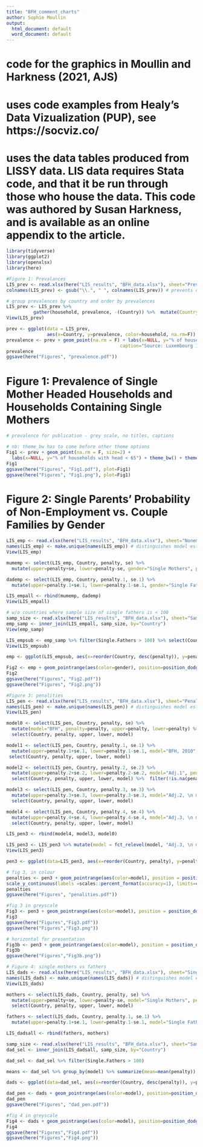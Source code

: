 ```yaml
---
title: "BFH_comment_charts"
author: Sophie Moullin
output:
  html_document: default
  word_document: default
---
```


# code for the graphics in Moullin and Harkness (2021, AJS)
# uses code examples from Healy's Data Vizualization (PUP), see https://socviz.co/

# uses the data tables produced from LISSY data. LIS data requires Stata code, and that it be run through those who house the data. This code was authored by Susan Harkness, and is available as an online appendix to the article. 

```r
library(tidyverse)
library(ggplot2)
library(openxlsx)
library(here) 
```

```r
#Figure 1: Prevalances
LIS_prev <- read.xlsx(here("LIS_results", "BFH_data.xlsx"), sheet="Prevalence") 
colnames(LIS_prev) <- gsub("\\.", " ", colnames(LIS_prev)) # prevents conversion of space to dot

# group prevalences by country and order by prevalences
LIS_prev <- LIS_prev %>% 
          gather(household, prevalence, -(Country)) %>%  mutate(Country=fct_reorder(Country, desc(prevalence), na.rm=T))
View(LIS_prev) 

prev <- ggplot(data = LIS_prev,
               aes(x=Country, y=prevalence, color=household, na.rm=F))
prevalence <- prev + geom_point(na.rm = F) + labs(x=NULL, y="% of households with head < 65", title="Prevalence of Single Mother Households",
                                          caption="Source: Luxembourg Income Study.")+ theme(legend.position = "top", legend.title=element_blank(), axis.text.x = element_text(angle=45)) + scale_y_continuous(labels =scales::percent_format(accuracy=1), limits=c(0,0.125)) 
prevalence
ggsave(here("Figures", "prevalence.pdf"))
```

# Figure 1: Prevalence of Single Mother Headed Households and Households Containing Single Mothers

```r
# prevalence for publication - grey scale, no titles, captions

# nb: theme_bw has to come before other theme options
Fig1 <- prev + geom_point(na.rm = F, size=2) + 
  labs(x=NULL, y="% of households with head < 65") + theme_bw() + theme(text=element_text(family="sans"), legend.position = "top", legend.text=element_text(size=12), legend.title=element_blank(), axis.text.x= element_text(angle=45, size=12), axis.text.y=element_text(size=12), axis.title=element_text(size=12), panel.border = element_blank()) + scale_y_continuous(labels =scales::percent_format(accuracy=1), limits=c(0,0.125)) + scale_color_grey() 
Fig1
ggsave(here("Figures", "Fig1.pdf"), plot=Fig1)
ggsave(here("Figures", "Fig1.png"), plot=Fig1)
```

# Figure 2: Single Parents’ Probability of Non-Employment vs. Couple Families by Gender

```r
LIS_emp <- read.xlsx(here("LIS_results", "BFH_data.xlsx"), sheet="Nonemployment", startRow=2) 
names(LIS_emp) <- make.unique(names(LIS_emp)) # distinguishes model estimates 
View(LIS_emp)

mumemp <- select(LIS_emp, Country, penalty, se) %>%
  mutate(upper=penalty+se, lower=penalty-se, gender="Single Mothers", penalty=penalty) %>% select(Country, penalty, upper, lower, gender) 

dademp <- select(LIS_emp, Country, penalty.1, se.1) %>%
  mutate(upper=penalty.1+se.1, lower=penalty.1-se.1, gender="Single Fathers", penalty=penalty.1) %>% select(Country, penalty, upper, lower, gender) 

LIS_empall <- rbind(mumemp, dademp) 
View(LIS_empall) 

# w/o countries where sample size of single fathers is < 100
samp_size <- read.xlsx(here("LIS_results", "BFH_data.xlsx"), sheet="Sample_Size") 
emp_samp <- inner_join(LIS_empall, samp_size, by="Country")
View(emp_samp)

LIS_empsub <- emp_samp %>% filter(Single.Fathers > 100) %>% select(Country, penalty, upper, lower, gender) 
View(LIS_empsub)

emp <- ggplot(LIS_empsub, aes(x=reorder(Country, desc(penalty)), y=penalty, ymin=lower, ymax=upper)) # orders by average penalty across models 

Fig2 <- emp + geom_pointrange(aes(color=gender), position=position_dodge(width=0.5)) + labs(x=NULL, y="Probability of Non-Employment \n vs. Couple Families") + theme_bw() + theme(text=element_text(family="sans"), legend.position = "top", legend.text=element_text(size=12), legend.title=element_blank(), axis.text.x= element_text(angle=75, size=12),  axis.title=element_text(size=12), panel.border = element_blank()) +  scale_y_continuous(labels =scales::percent_format(accuracy=1)) + scale_color_manual(values=c("grey", "black")) + geom_hline(yintercept = 0, lty="dashed")
Fig2
ggsave(here("Figures", "Fig2.pdf"))
ggsave(here("Figures", "Fig2.png"))
```

```r
#Figure 3: penalities
LIS_pen <- read.xlsx(here("LIS_results", "BFH_data.xlsx"), sheet="Penalties", startRow=2) # drops first row with model names 
names(LIS_pen) <- make.unique(names(LIS_pen)) # distinguishes model estimates 
View(LIS_pen)

model0 <- select(LIS_pen, Country, penalty, se) %>%
  mutate(model="BFH", penalty=penalty, upper=penalty, lower=penalty) %>%
  select(Country, penalty, upper, lower, model) 

model1 <- select(LIS_pen, Country, penalty.1, se.1) %>%
  mutate(upper=penalty.1+se.1, lower=penalty.1-se.1, model="BFH, 2010", penalty=penalty.1) %>%
 select(Country, penalty, upper, lower, model)

model2 <- select(LIS_pen, Country, penalty.2, se.2) %>%
  mutate(upper=penalty.2+se.2, lower=penalty.2-se.2, model="Adj.1", penalty=penalty.2) %>%
  select(Country, penalty, upper, lower, model) %>%  filter(!is.na(penalty))

model3 <- select(LIS_pen, Country, penalty.3, se.3) %>%
  mutate(upper=penalty.3+se.3, lower=penalty.3-se.3, model="Adj.2, \n minus multiple earner control", penalty=penalty.3) %>%
  select(Country, penalty, upper, lower, model)

model4 <- select(LIS_pen, Country, penalty.4, se.4) %>%
  mutate(upper=penalty.4+se.4, lower=penalty.4-se.4, model="Adj.3, \n minus nonemployment control", penalty=penalty.4) %>%
  select(Country, penalty, upper, lower, model) 

LIS_pen3 <- rbind(model4, model3, model0) 

LIS_pen3 <- LIS_pen3 %>% mutate(model = fct_relevel(model, "Adj.3, \n minus nonemployment control", "Adj.2, \n minus multiple earner control", "BFH")) %>% arrange(-xtfrm(model), penalty) 
View(LIS_pen3)

pen3 <- ggplot(data=LIS_pen3, aes(x=reorder(Country, penalty), y=penalty, ymin=lower, ymax=upper)) # orders by average penalty across models 

# fig 3, in colour 
penalties <- pen3 + geom_pointrange(aes(color=model), position = position_dodge(width = 1)) + labs(x=NULL, y="Probability of Single Mothers' Poverty \n vs. Couple Families", title="Poverty Penalties to Single Motherhood", caption="Source: Luxembourg Income Study, 2010.") + theme(axis.title=element_text(size=10)) +
scale_y_continuous(labels =scales::percent_format(accuracy=1), limits=c(-0.1,0.40)) + geom_hline(yintercept = 0, lty="dashed") + coord_flip()
penalties
ggsave(here("Figures", "penalities.pdf"))
```

```r
#fig 3 in greyscale 
Fig3 <- pen3 + geom_pointrange(aes(color=model), position = position_dodge(width = 0.8))  + labs(x=NULL, y="Probability of Poverty for Single Mothers \n vs. Reference Group") + scale_y_continuous(labels =scales::percent_format(accuracy=1), limits=c(-0.1,0.40)) + scale_color_grey() + coord_flip() + theme_bw() + theme(text=element_text(family="sans"), legend.text=element_text(size=12), axis.text=element_text(size=12),  axis.title=element_text(size=12), panel.border = element_blank()) + geom_hline(yintercept = 0, lty="dashed")
Fig3
ggsave(here("Figures","Fig3.pdf"))
ggsave(here("Figures","Fig3.png"))
```

```r
# horizontal for presentation
Fig3b <- pen3 + geom_pointrange(aes(color=model), position = position_dodge(width = 0.8))  + labs(x=NULL, y="Probability of Poverty for Single Mothers \n vs. Reference Group") + scale_y_continuous(labels =scales::percent_format(accuracy=1), limits=c(-0.1,0.40)) + scale_color_grey() + theme_bw() + theme(text=element_text(family="sans"), legend.text=element_text(size=12),legend.position = "top", axis.text=element_text(size=12), axis.text.x=element_text(angle=75), axis.title=element_text(size=12), panel.border = element_blank()) + geom_hline(yintercept = 0, lty="dashed")
Fig3b
ggsave(here("Figures","Fig3b.png"))
```


```r
# Figure 4: single mothers vs fathers
LIS_dads <- read.xlsx(here("LIS_results", "BFH_data.xlsx"), sheet="Single_Fathers", startRow=2)  
names(LIS_dads) <- make.unique(names(LIS_dads)) # distinguishes model estimates 
View(LIS_dads)

mothers <- select(LIS_dads, Country, penalty, se) %>%
  mutate(upper=penalty+se, lower=penalty-se, model="Single Mothers", penalty=penalty) %>%
  select(Country, penalty, upper, lower, model) 

fathers <- select(LIS_dads, Country, penalty.1, se.1) %>%
  mutate(upper=penalty.1+se.1, lower=penalty.1-se.1, model="Single Fathers", penalty=penalty.1) %>% select(Country, penalty, upper, lower, model) 

LIS_dadsall <- rbind(fathers, mothers) 

samp_size <- read.xlsx(here("LIS_results", "BFH_data.xlsx"), sheet="Sample_Size") 
dad_sel <- inner_join(LIS_dadsall, samp_size, by="Country")

dad_sel <- dad_sel %>% filter(Single.Fathers > 100) 

means <- dad_sel %>% group_by(model) %>% summarize(mean=mean(penalty)); means

dads <- ggplot(data=dad_sel, aes(x=reorder(Country, desc(penalty)), y=penalty, ymin=lower, ymax=upper)) # orders by average penalty across models 

dad_pen <- dads + geom_pointrange(aes(color=model), position=position_dodge(width=0.5)) + labs(x=NULL, y="Probability of Poverty \n vs. Couple Families", title="Poverty Penalties to Single Parenthood", caption="Source: Luxembourg Income Study, 2010.") + theme_bw() + theme(text=element_text(family="sans"), legend.text=element_text(size=12), legend.title=element_blank(), axis.text=element_text(size=12),  axis.title=element_text(size=12), panel.border = element_blank(), legend.position = "top", axis.text.x=element_text(angle=75)) + scale_y_continuous(labels =scales::percent_format(accuracy=1)) + geom_hline(yintercept = 0, lty="dashed")
dad_pen
ggsave(here("Figures", "dad_pen.pdf"))
```

```r
#fig 4 in greyscale 
Fig4 <- dads + geom_pointrange(aes(color=model), position=position_dodge(width=0.5)) + labs(x=NULL, y="Probability of Poverty \n vs. Couple Families") + theme_bw() +  theme(text=element_text(family="sans"), legend.text=element_text(size=12), legend.title=element_blank(), axis.text=element_text(size=12),  axis.title=element_text(size=12), panel.border = element_blank(), legend.position = "top", axis.text.x=element_text(angle=75)) + scale_y_continuous(labels =scales::percent_format(accuracy=1), limits=c(-0.25, 0.52)) + scale_color_manual(values=c("grey", "black")) + geom_hline(yintercept = 0, lty="dashed")
Fig4
ggsave(here("Figures","Fig4.pdf"))
ggsave(here("Figures","Fig4.png"))
```


